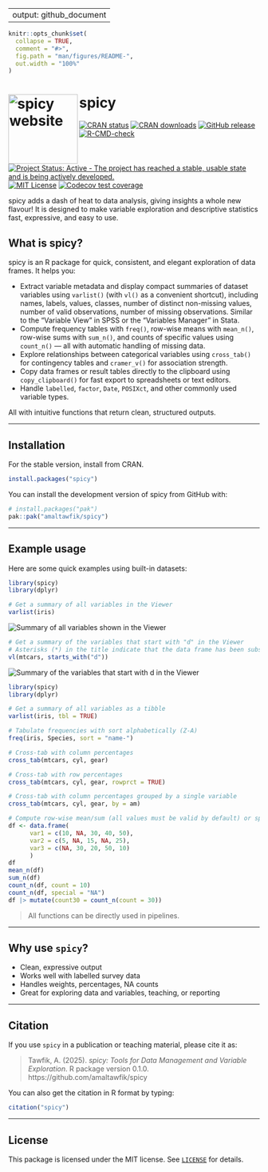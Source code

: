 
---
output: github_document
---

```r
knitr::opts_chunk$set(
  collapse = TRUE,
  comment = "#>",
  fig.path = "man/figures/README-",
  out.width = "100%"
)
```

# spicy <a href="https://amaltawfik.github.io/spicy/"><img src="man/figures/logo.png" align="left" height="139" alt="spicy website" /></a>

<!-- badges: start -->
[![CRAN status](https://www.r-pkg.org/badges/version-ago/spicy)](https://cloud.r-project.org/web/packages/spicy/)
[![CRAN downloads](https://cranlogs.r-pkg.org/badges/grand-total/spicy)](https://cranlogs.r-pkg.org/badges/grand-total/spicy)
[![GitHub release](https://img.shields.io/github/v/release/amaltawfik/spicy?include_prereleases&label=GitHub%20release)](https://github.com/amaltawfik/spicy/releases)
[![R-CMD-check](https://github.com/amaltawfik/spicy/actions/workflows/R-CMD-check.yaml/badge.svg)](https://github.com/amaltawfik/spicy/actions/workflows/R-CMD-check.yaml)
[![Project Status: Active - The project has reached a stable, usable state and is being actively developed.](https://www.repostatus.org/badges/latest/active.svg)](https://www.repostatus.org/#active)
[![MIT License](https://img.shields.io/badge/license-MIT-blue.svg?style=flat)](https://opensource.org/licenses/MIT)
[![Codecov test coverage](https://codecov.io/gh/amaltawfik/spicy/graph/badge.svg)](https://app.codecov.io/gh/amaltawfik/spicy)
<!-- badges: end -->

spicy adds a dash of heat to data analysis, giving insights a whole new flavour!
It is designed to make variable exploration and descriptive statistics fast, expressive, and easy to use.


## What is spicy?

spicy is an R package for quick, consistent, and elegant exploration of data frames. It helps you:

- Extract variable metadata and display compact summaries of dataset variables using `varlist()` (with `vl()` as a convenient shortcut), including names, labels, values, classes, number of distinct non-missing values,  number of valid observations, number of missing observations. Similar to the "Variable View" in SPSS or the "Variables Manager" in Stata.
- Compute frequency tables with `freq()`, row-wise means with `mean_n()`, row-wise sums with `sum_n()`, and counts of specific values using `count_n()` — all with automatic handling of missing data.
- Explore relationships between categorical variables using `cross_tab()` for contingency tables and `cramer_v()` for association strength.
- Copy data frames or result tables directly to the clipboard using `copy_clipboard()` for fast export to spreadsheets or text editors.
- Handle `labelled`, `factor`, `Date`, `POSIXct`, and other commonly used variable types.  

All with intuitive functions that return clean, structured outputs.

---

## Installation

For the stable version, install from CRAN.
```r
install.packages("spicy")
```

You can install the development version of spicy from GitHub with:

```r
# install.packages("pak")
pak::pak("amaltawfik/spicy")
```

---

## Example usage

Here are some quick examples using built-in datasets:
```r
library(spicy)
library(dplyr)

# Get a summary of all variables in the Viewer
varlist(iris)

```
<img src="man/figures/varlist_1.png" alt="Summary of all variables shown in the Viewer">

```r
# Get a summary of the variables that start with "d" in the Viewer
# Asterisks (*) in the title indicate that the data frame has been subsetted
vl(mtcars, starts_with("d"))
```
<img src="man/figures/varlist_2.png" alt="Summary of the variables that start with d in the Viewer">

```r
library(spicy)
library(dplyr)

```

```r
# Get a summary of all variables as a tibble
varlist(iris, tbl = TRUE)

# Tabulate frequencies with sort alphabetically (Z-A)
freq(iris, Species, sort = "name-")

# Cross-tab with column percentages
cross_tab(mtcars, cyl, gear)

# Cross-tab with row percentages
cross_tab(mtcars, cyl, gear, rowprct = TRUE)

# Cross-tab with column percentages grouped by a single variable
cross_tab(mtcars, cyl, gear, by = am)

# Compute row-wise mean/sum (all values must be valid by default) or specific value
df <- data.frame(
      var1 = c(10, NA, 30, 40, 50),
      var2 = c(5, NA, 15, NA, 25),
      var3 = c(NA, 30, 20, 50, 10)
      )
df
mean_n(df)
sum_n(df)
count_n(df, count = 10)
count_n(df, special = "NA")
df |> mutate(count30 = count_n(count = 30))

```

> All functions can be directly used in pipelines.

---

## Why use `spicy`?

- Clean, expressive output  
- Works well with labelled survey data  
- Handles weights, percentages, NA counts  
- Great for exploring data and variables, teaching, or reporting 

---

## Citation

If you use `spicy` in a publication or teaching material, please cite it as:

> Tawfik, A. (2025). *spicy: Tools for Data Management and Variable Exploration*. R package version 0.1.0. https://github.com/amaltawfik/spicy

You can also get the citation in R format by typing:

```r
citation("spicy")
```

---

## License

This package is licensed under the MIT license. See [`LICENSE`](LICENSE) for details.



